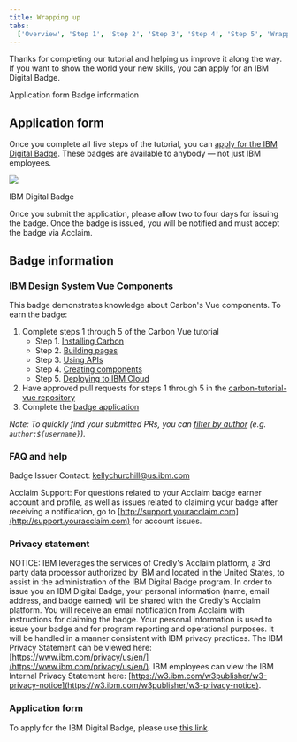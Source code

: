 ```yaml
---
title: Wrapping up
tabs:
  ['Overview', 'Step 1', 'Step 2', 'Step 3', 'Step 4', 'Step 5', 'Wrapping up']
---
```


<PageDescription>

Thanks for completing our tutorial and helping us improve it along the way. If you want to show the world your new skills, you can apply for an IBM Digital Badge.

</PageDescription>

<AnchorLinks>

<AnchorLink>Application form</AnchorLink>
<AnchorLink>Badge information</AnchorLink>

</AnchorLinks>

## Application form

Once you complete all five steps of the tutorial, you can [apply for the IBM Digital Badge](https://www.surveygizmo.com/s3/5215482/IBM-Carbon-Design-System-Developer-Essentials-Vue-v2). These badges are available to anybody — not just IBM employees.

<Row>
<Column colLg={8}>

![](/images/carbon-badge-vue.png)

<Caption>IBM Digital Badge</Caption>

</Column>
</Row>

Once you submit the application, please allow two to four days for issuing the badge. Once the badge is issued, you will be notified and must accept the badge via Acclaim.

## Badge information

### IBM Design System Vue Components

This badge demonstrates knowledge about Carbon's Vue components. To earn the badge:

1. Complete steps 1 through 5 of the Carbon Vue tutorial
   - Step 1. [Installing Carbon](/tutorial/vue/step-1)
   - Step 2. [Building pages](/tutorial/vue/step-2)
   - Step 3. [Using APIs](/tutorial/vue/step-3)
   - Step 4. [Creating components](/tutorial/vue/step-4)
   - Step 5. [Deploying to IBM Cloud](/tutorial/vue/step-5)
2. Have approved pull requests for steps 1 through 5 in the [carbon-tutorial-vue repository](https://github.com/carbon-design-system/carbon-tutorial-vue)
3. Complete the [badge application](https://www.surveygizmo.com/s3/5215482/IBM-Carbon-Design-System-Developer-Essentials-Vue-v2)

_Note: To quickly find your submitted PRs, you can [filter by author](https://github.com/carbon-design-system/carbon-tutorial-vue/pulls?utf8=%E2%9C%93&q=author%3Ausername) (e.g. _`author:${username}`_)._

### FAQ and help

Badge Issuer Contact: kellychurchill@us.ibm.com

Acclaim Support: For questions related to your Acclaim badge earner account and profile, as well as issues related to claiming your badge after receiving a notification, go to [http://support.youracclaim.com](http://support.youracclaim.com) for account issues.

### Privacy statement

NOTICE: IBM leverages the services of Credly's Acclaim platform, a 3rd party data processor authorized by IBM and located in the United States, to assist in the administration of the IBM Digital Badge program. In order to issue you an IBM Digital Badge, your personal information (name, email address, and badge earned) will be shared with the Credly's Acclaim platform. You will receive an email notification from Acclaim with instructions for claiming the badge. Your personal information is used to issue your badge and for program reporting and operational purposes. It will be handled in a manner consistent with IBM privacy practices. The IBM Privacy Statement can be viewed here: [https://www.ibm.com/privacy/us/en/](https://www.ibm.com/privacy/us/en/). IBM employees can view the IBM Internal Privacy Statement here: [https://w3.ibm.com/w3publisher/w3-privacy-notice](https://w3.ibm.com/w3publisher/w3-privacy-notice).

### Application form

To apply for the IBM Digital Badge, please use [this link](https://www.surveygizmo.com/s3/5215482/IBM-Carbon-Design-System-Developer-Essentials-Vue-v2).
